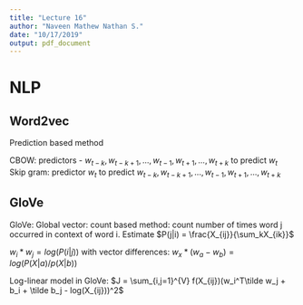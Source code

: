 ```yaml
---
title: "Lecture 16"
author: "Naveen Mathew Nathan S."
date: "10/17/2019"
output: pdf_document
---
```


# NLP

## Word2vec

Prediction based method

CBOW: predictors - $w_{t-k}, w_{t-k+1}, ..., w_{t-1}, w_{t+1}, ..., w_{t+k}$ to predict $w_{t}$
Skip gram: predictor $w_t$ to predict $w_{t-k}, w_{t-k+1}, ..., w_{t-1}, w_{t+1}, ..., w_{t+k}$

## GloVe

GloVe: Global vector: count based method: count number of times word j occurred in context of word i. Estimate $P(j|i) = \frac{X_{ij}}{\sum_kX_{ik}}$

$w_i * w_j = log(P(i|j))$ with vector differences: $w_x * (w_a-w_b) = log(P(X|a)/p(X|b))$

Log-linear model in GloVe: $J = \sum_{i,j=1}^{V} f(X_{ij})(w_i^T\tilde w_j + b_i + \tilde b_j - log(X_{ij}))^2$

